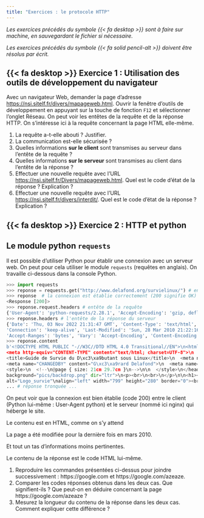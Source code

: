 ```yaml
---
title: "Exercices : le protocole HTTP"
---
```


_Les exercices précédés du symbole {{< fa desktop >}} sont à faire sur machine, en sauvegardant le fichier si nécessaire._

_Les exercices précédés du symbole {{< fa solid pencil-alt >}} doivent être résolus par écrit._


## {{< fa desktop >}} Exercice 1 : Utilisation des outils de développement du navigateur

Avec un navigateur Web, demander la page  d'adresse [https://nsi.sitelf.fr/divers/mapageweb.html](https://nsi.sitelf.fr/divers/mapageweb.html). Ouvrir la fenêtre d'outils de développement en appuyant sur la touche de fonction `F12` et sélectionner l'onglet Réseau. On peut voir les entêtes de la requête et de la réponse HTTP. On s'intéresse ici à la requête concernant la page HTML elle-même.

1. La requête a-t-elle abouti ? Justifier.
1. La communication est-elle sécurisée ?
1. Quelles informations **sur le client** sont transmises au serveur dans l'entête de la requête ?
1. Quelles informations **sur le serveur** sont transmises au client dans l'entête de la réponse ?
1. Effectuer une nouvelle requête avec l'URL [https://nsi.sitelf.fr/Divers/mapageweb.html](https://nsi.sitelf.fr/Divers/mapageweb.html). Quel est le code d'état de la réponse ? Explication ?
1. Effectuer une nouvelle requête avec l'URL [https://nsi.sitelf.fr/divers/interdit/](https://nsi.sitelf.fr/divers/interdit/). Quel est le code d'état de la réponse ? Explication ?

## {{< fa desktop >}} Exercice 2 : HTTP et python

:::{.callout-tip}
## Le module python `requests`

Il est possible d'utiliser Python pour établir une connexion avec un serveur web. On peut pour cela utiliser le module `requests` (requêtes en anglais). On travaille ci-dessous dans la console Python.

```python
>>> import requests
>>> reponse = requests.get("http://www.delafond.org/survielinux/") # envoi d'un requête GET
>>> reponse  # la connexion est établie correctement (200 signifie OK)
<Response [200]>
>>> reponse.request.headers # entête de la requête
{'User-Agent': 'python-requests/2.28.1', 'Accept-Encoding': 'gzip, deflate, br', 'Accept': '*/*', 'Connection': 'keep-alive'}
>>> reponse.headers # l'entête de la réponse du serveur
{'Date': 'Thu, 03 Nov 2022 21:31:47 GMT', 'Content-Type': 'text/html', 'Transfer-Encoding': 'chunked',
'Connection': 'keep-alive', 'Last-Modified': 'Sun, 28 Mar 2010 21:22:16 GMT', 'ETag': '"681c5-482e2fd9d3200-gzip"',
'Accept-Ranges': 'bytes', 'Vary': 'Accept-Encoding', 'Content-Encoding': 'gzip', 'server': 'nginx'}
>>> reponse.content
b'<!DOCTYPE HTML PUBLIC "-//W3C//DTD HTML 4.0 Transitional//EN">\n<html>\n<head>\n  
<meta http-equiv="CONTENT-TYPE" content="text/html; charset=UTF-8">\n  
<title>Guide de Survie du D\xc3\xa9butant sous Linux</title>\n  <meta name="CREATED" content="19981217;15162800">\n  
<meta name="CHANGEDBY" content="G\xc3\xa9rard Delafond">\n  <meta name="CHANGED" content="20050528;7341900">\n  
<style>\n  <!--\n@page { size: 21cm 29.7cm }\n-->\n\n  </style>\n</head>\n\n<body lang="fr-FR" 
background="pics/backdrop.png" dir="ltr">\n<p><br>\n<br>\n</p>\n\n<h1><img src="pics/Survie330.jpg" name="Image1" 
alt="Logo_survie"\nalign="left" width="799" height="280" border="0"><br clear="left">\nGuide de survie sous Linux:</h1>
... # réponse tronquée ...
```

On peut voir que la connexion est bien établie (code 200) entre le client (Python lui-même : User-Agent python) et le serveur (nommé ici nginx) qui héberge le site.

Le contenu est en HTML, comme on s'y attend

La page a été modifiée pour la dernière fois en mars 2010.

Et tout un tas d'informations moins pertinentes.

Le contenu de la réponse est le code HTML lui-même.
<!--  -->
:::

1. Reproduire les commandes présentées ci-dessus pour joindre successivement : https://google.com et https://google.com/azeaze.
2. Comparer les codes réponses obtenus dans les deux cas. Que signifient-ils ? Que peut-on en déduire concernant la page https://google.com/azeaze ?
4. Mesurez la longueur du contenu de la réponse dans les deux cas. Comment expliquer cette différence ?